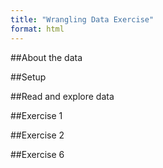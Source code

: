 ```yaml
---
title: "Wrangling Data Exercise"
format: html
---
```


##About the data

##Setup

##Read and explore data

##Exercise 1

##Exercise 2

##Exercise 6
